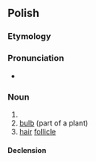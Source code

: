 {{also|cebulką}}
==Polish==

===Etymology===
{{suffix|cebula|ka|lang=pl}}

===Pronunciation===
* {{pl-IPA}}

===Noun===
{{pl-noun|f}}

# {{diminutive of|cebula|lang=pl}}
# [[bulb]] (part of a plant)
# [[hair]] [[follicle]]

====Declension====
{{pl-decl-noun-f}}